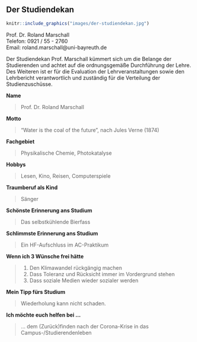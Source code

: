 ## Der Studiendekan {#studiendekan}

```r
knitr::include_graphics("images/der-studiendekan.jpg")
```

Prof. Dr. Roland Marschall<br>
Telefon: 0921 / 55 - 2760<br>
Email: roland.marschall@uni-bayreuth.de

Der Studiendekan Prof. Marschall kümmert sich um die Belange der Studierenden und achtet auf die ordnungsgemäße Durchführung der Lehre. Des Weiteren ist er für die Evaluation der Lehrveranstaltungen sowie den Lehrbericht verantwortlich und zuständig für die Verteilung der Studienzuschüsse.

**Name**

> Prof. Dr. Roland Marschall

**Motto**

> "Water is the coal of the future", nach Jules Verne (1874)

**Fachgebiet**

> Physikalische Chemie, Photokatalyse

**Hobbys**

> Lesen, Kino, Reisen, Computerspiele

**Traumberuf als Kind**

> Sänger

**Schönste Erinnerung ans Studium**

> Das selbstkühlende Bierfass

**Schlimmste Erinnerung ans Studium**

> Ein HF-Aufschluss im AC-Praktikum

**Wenn ich 3 Wünsche frei hätte**

> 1. Den Klimawandel rückgängig machen
> 2. Dass Toleranz und Rücksicht immer im Vordergrund stehen
> 3. Dass soziale Medien wieder sozialer werden

**Mein Tipp fürs Studium**

> Wiederholung kann nicht schaden.

**Ich möchte euch helfen bei ...**

> ... dem (Zurück)finden nach der Corona-Krise in das Campus-/Studierendenleben